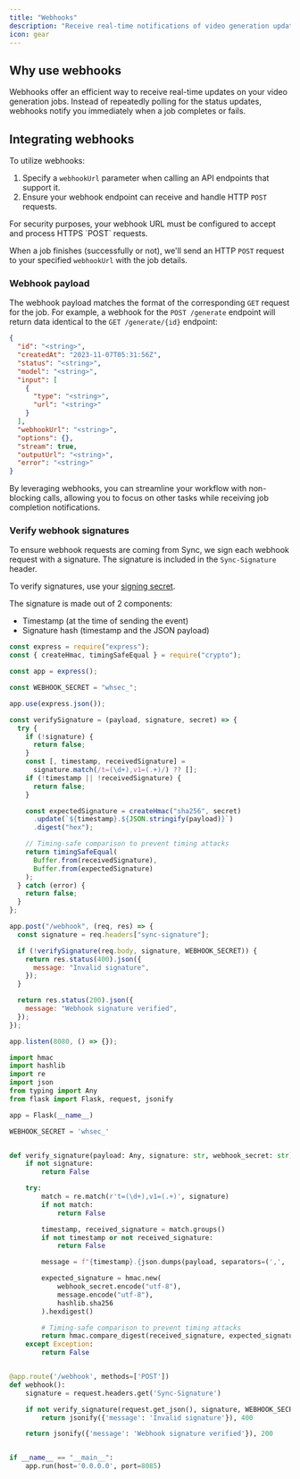 ```yaml
---
title: "Webhooks"
description: "Receive real-time notifications of video generation updates."
icon: gear
---
```


## Why use webhooks

Webhooks offer an efficient way to receive real-time updates on your video generation jobs. Instead of repeatedly polling for the status updates, webhooks notify you immediately when a job completes or fails.

## Integrating webhooks

To utilize webhooks:

1. Specify a `webhookUrl` parameter when calling an API endpoints that support it.
2. Ensure your webhook endpoint can receive and handle HTTP `POST` requests.

<Note>
  For security purposes, your webhook URL must be configured to accept and
  process HTTPS `POST` requests.
</Note>

When a job finishes (successfully or not), we'll send an HTTP `POST` request to your specified `webhookUrl` with the job details.

### Webhook payload

The webhook payload matches the format of the corresponding `GET` request for the job. For example, a webhook for the `POST /generate` endpoint will return data identical to the `GET /generate/{id}` endpoint:

```json
{
  "id": "<string>",
  "createdAt": "2023-11-07T05:31:56Z",
  "status": "<string>",
  "model": "<string>",
  "input": [
    {
      "type": "<string>",
      "url": "<string>"
    }
  ],
  "webhookUrl": "<string>",
  "options": {},
  "stream": true,
  "outputUrl": "<string>",
  "error": "<string>"
}
```

By leveraging webhooks, you can streamline your workflow with non-blocking calls, allowing you to focus on other tasks while receiving job completion notifications.

### Verify webhook signatures

To ensure webhook requests are coming from Sync, we sign each webhook request with a signature. The signature is included in the `Sync-Signature` header.

To verify signatures, use your [signing secret](https://sync.so/keys?tab=webhooks).

The signature is made out of 2 components:

- Timestamp (at the time of sending the event)
- Signature hash (timestamp and the JSON payload)

<CodeGroup>

```javascript Javascript
const express = require("express");
const { createHmac, timingSafeEqual } = require("crypto");

const app = express();

const WEBHOOK_SECRET = "whsec_";

app.use(express.json());

const verifySignature = (payload, signature, secret) => {
  try {
    if (!signature) {
      return false;
    }
    const [, timestamp, receivedSignature] =
      signature.match(/t=(\d+),v1=(.+)/) ?? [];
    if (!timestamp || !receivedSignature) {
      return false;
    }

    const expectedSignature = createHmac("sha256", secret)
      .update(`${timestamp}.${JSON.stringify(payload)}`)
      .digest("hex");

    // Timing-safe comparison to prevent timing attacks
    return timingSafeEqual(
      Buffer.from(receivedSignature),
      Buffer.from(expectedSignature)
    );
  } catch (error) {
    return false;
  }
};

app.post("/webhook", (req, res) => {
  const signature = req.headers["sync-signature"];

  if (!verifySignature(req.body, signature, WEBHOOK_SECRET)) {
    return res.status(400).json({
      message: "Invalid signature",
    });
  }

  return res.status(200).json({
    message: "Webhook signature verified",
  });
});

app.listen(8080, () => {});
```

```python Python
import hmac
import hashlib
import re
import json
from typing import Any
from flask import Flask, request, jsonify

app = Flask(__name__)

WEBHOOK_SECRET = 'whsec_'


def verify_signature(payload: Any, signature: str, webhook_secret: str) -> bool:
    if not signature:
        return False

    try:
        match = re.match(r't=(\d+),v1=(.+)', signature)
        if not match:
            return False

        timestamp, received_signature = match.groups()
        if not timestamp or not received_signature:
            return False

        message = f"{timestamp}.{json.dumps(payload, separators=(',', ':'))}"

        expected_signature = hmac.new(
            webhook_secret.encode("utf-8"),
            message.encode("utf-8"),
            hashlib.sha256
        ).hexdigest()

        # Timing-safe comparison to prevent timing attacks
        return hmac.compare_digest(received_signature, expected_signature)
    except Exception:
        return False


@app.route('/webhook', methods=['POST'])
def webhook():
    signature = request.headers.get('Sync-Signature')

    if not verify_signature(request.get_json(), signature, WEBHOOK_SECRET):
        return jsonify({'message': 'Invalid signature'}), 400

    return jsonify({'message': 'Webhook signature verified'}), 200


if __name__ == "__main__":
    app.run(host='0.0.0.0', port=8085)

```

</CodeGroup>
